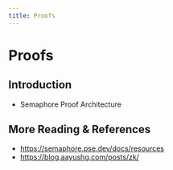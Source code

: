 ```yaml
---
title: Proofs
---
```


# Proofs

## Introduction

- Semaphore Proof Architecture

## More Reading & References

- https://semaphore.pse.dev/docs/resources
- https://blog.aayushg.com/posts/zk/